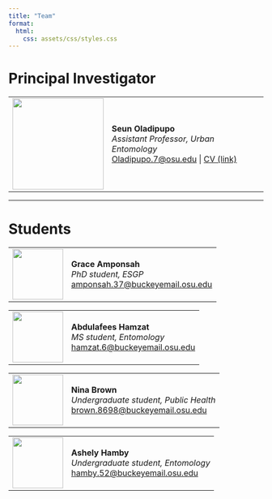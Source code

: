 ```yaml
---
title: "Team"
format:
  html:
    css: assets/css/styles.css
---
```



# Principal Investigator

<table>
  <tr>
    <td><img src="assets/images/seun-photo.png" width="180px"></td>
    <td>
      <strong>Seun Oladipupo</strong><br>
      <em>Assistant Professor, Urban Entomology</em><br>
      <a href="mailto:Oladipupo.7@osu.edu">Oladipupo.7@osu.edu</a> |
      <a href="#">CV (link)</a>
    </td>
  </tr>
</table>

---

# Students

<table>
  <tr>
    <td><img src="assets/images/bedbug-icon.png" width="100px"></td>
    <td>
      <strong>Grace Amponsah</strong><br>
      <em>PhD student, ESGP</em><br>
      <a href="mailto:amponsah.37@buckeyemail.osu.edu">amponsah.37@buckeyemail.osu.edu</a>
    </td>
  </tr>
</table>

<table>
  <tr>
    <td><img src="assets/images/bedbug-icon.png" width="100px"></td>
    <td>
      <strong>Abdulafees Hamzat</strong><br>
      <em>MS student, Entomology</em><br>
      <a href="mailto:hamzat.6@buckeyemail.osu.edu">hamzat.6@buckeyemail.osu.edu</a>
    </td>
  </tr>
</table>

<table>
  <tr>
    <td><img src="assets/images/bedbug-icon.png" width="100px"></td>
    <td>
      <strong>Nina Brown</strong><br>
      <em>Undergraduate student, Public Health</em><br>
      <a href="mailto:brown.8698@buckeyemail.osu.edu">brown.8698@buckeyemail.osu.edu</a>
    </td>
  </tr>
</table>

<table>
  <tr>
    <td><img src="assets/images/bedbug-icon.png" width="100px"></td>
    <td>
      <strong>Ashely Hamby</strong><br>
      <em>Undergraduate student, Entomology</em><br>
      <a href="mailto:hamby.52@buckeyemail.osu.edu">hamby.52@buckeyemail.osu.edu</a>
    </td>
  </tr>
</table>